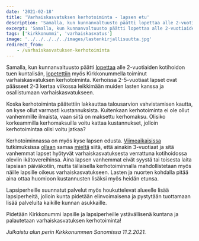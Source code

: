 ```yaml
---
date: '2021-02-18'
title: 'Varhaiskasvatuksen kerhotoiminta - lapsen etu'
description: 'Samalla, kun kunnanvaltuusto päätti lopettaa alle 2-vuotiaiden kotihoidontuen kuntalisän, lopetettiin myös Kirkkonummella toiminut varhaiskasvatuksen kerhotoiminta.'
excerpt: 'Samalla, kun kunnanvaltuusto päätti lopettaa alle 2-vuotiaiden kotihoidontuen kuntalisän, lopetettiin myös Kirkkonummella toiminut varhaiskasvatuksen kerhotoiminta.'
tags: ['kirkkonummi', 'varhaiskasvatus']
image: '../../../../../images/lastenkirjallisuutta.jpg'
redirect_from:
    - /varhaiskasvatuksen-kerhotoiminta
---
```


Samalla, kun kunnanvaltuusto päätti [lopettaa](https://www.kirkkonummi.fi/kotihoidon-tuen-kuntalisa-182019-alkaen) alle 2-vuotiaiden kotihoidon tuen kuntalisän, [lopetettiin](https://www.kirkkonummi.fi/kerhot-1) myös Kirkkonummella toiminut varhaiskasvatuksen kerhotoiminta. Kerhoissa 2-5-vuotiaat lapset ovat päässeet 2-3 kertaa viikossa leikkimään muiden lasten kanssa ja osallistumaan varhaiskasvatukseen.

Koska kerhotoiminta päätettiin lakkauttaa talousarvion vahvistamisen kautta, on kyse ollut varmasti kustannuksista. Kuitenkaan kerhotoiminta ei ole ollut vanhemmille ilmaista, vaan siitä on maksettu kerhomaksu. Olisiko korkeammilla kerhomaksuilla voitu kattaa kustannukset, jolloin kerhotoimintaa olisi voitu jatkaa?

Kerhotoiminnassa on myös kyse lapsen edusta. [Viimeaikaisissa](https://www.is.fi/kotimaa/art-2000007611438.html) tutkimuksissa [ollaan](https://yle.fi/uutiset/3-10226728) samaa [mieltä](https://www.iltalehti.fi/kotimaa/a/201708142200326641) siitä, että ainakin 3-vuotiaat ja sitä vanhemmat lapset hyötyvät varhaiskasvatuksesta verrattuna kotihoidossa oleviin ikätovereihinsa. Aina lapsen vanhemmat eivät syystä tai toisesta laita lapsiaan päiväkotiin, mutta tällaisella kerhotoiminnalla mahdollistetaan myös näille lapsille oikeus varhaiskasvatukseen. Lasten ja nuorten kohdalla pitää aina ottaa huomioon kustannusten lisäksi myös heidän etunsa.

Lapsiperheille suunnatut palvelut myös houkuttelevat alueelle lisää lapsiperheitä, jolloin kunta pidetään elinvoimaisena ja pystytään tuottamaan lisää palveluita kaikille kunnan asukkaille.

Pidetään Kirkkonummi lapsille ja lapsiperheille ystävällisenä kuntana ja palautetaan varhaiskasvatuksen kerhotoiminta!

_Julkaistu alun perin Kirkkonummen Sanomissa 11.2.2021._
